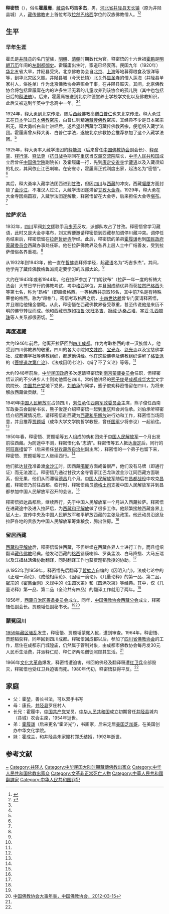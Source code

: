 '''释密悟'''（{{bd|1904年||1966年|}}），俗名'''霍履庸'''，[[藏语|藏语]]名'''巧吉多杰'''，男，[[河北省|河北省]][[井陉县|井陉县]][[天长镇|天长镇]]（原为井陉县城）人，[[藏传佛教|藏传佛教]]史上首位考取[[拉然巴格西|拉然巴格西]]学位的汉族佛教僧人。<ref name=fywz>{{Cite web|title=藏传佛教史上唯一考入头等格西的汉族僧人──密悟法师|url=http://www.foyuan.net/article-202010-1.html |accessdate=2010-12-24|work=佛缘网站}}</ref><ref name=sjzsfw>{{Cite web|title=最早井陉县城照片|url=http://news.sjz.soufun.com/2014-04-30/12672880_2.html |accessdate=2014-04-30|work=石家庄搜房网|archiveurl=https://web.archive.org/web/20140505170950/http://news.sjz.soufun.com/2014-04-30/12672880_2.html |archivedate=2014-05-05 }}</ref>

==生平==
===早年生涯===
霍氏是[[井陉县|井陉县]]的名门望族，[[明朝|明朝]]、[[清朝|清朝]]时期数代为官。释密悟的十六世祖[[霍鹏|霍鹏]]是[[明朝|明朝]][[万历|万历]]年间的[[左副都御史|左副都御史]]。霍履庸出生时，家道已经衰落。民国九年（1920年）[[华北|华北]]五省大旱，井陉县受灾。北京佛教协会自[[北京|北京]]、[[上海|上海]]等地募得粮食及银洋等等，到华北灾区义赈。井陉县城（今天长镇）北关外[[显圣寺_(井陉县)|显圣寺]]的僧人莲海（井陉县单家村人，俗姓单）作为北京佛教协会筹赈会干事，在井陉县赈灾。其间，北京佛教协会将包括霍履庸在内的许多生活无着的儿童收养到该协会的孤儿院（其中也包括日后的[[释法舫|释法舫]]）。后来，霍履庸被送到北京种德堂养士学校学文化以及佛教知识，此后又被送到华英中学念高中一年。<ref name=fywz/><ref name=sjzsfw/>

1924年，[[释大勇|释大勇]]到北京传法，随后[[西藏|西藏]]佛教高僧[[白普仁|白普仁]]也来北京传法。释大勇过去在[[日本|日本]]学过[[日本佛教|日本佛教]][[密宗|密宗]]，白普仁则精通[[藏传佛教|藏传佛教]]密宗，其经典不少是日本密宗所无，释大勇听白普仁讲经后，遂希望赴西藏学习藏传佛教密宗，便组织入藏学法团。霍履庸曾从释大勇、白普仁学法，遂被北京佛教协会推荐参加了这个入藏学法团。<ref name=fywz/>

1925年，释大勇率入藏学法团的[[释能海|释能海]]（后来曾任[[中国佛教协会|中国佛教协会]]副会长）、[[释观空|释观空]]、[[释行演|释行演]]、[[释法尊|释法尊]]（[[抗日战争|抗日战争]]期间在[[重庆|重庆]]当[[汉藏交流院|汉藏交流院]]院长，[[中华人民共和国|中华人民共和国]]成立后曾任[[中国佛学院|中国佛学院]]副院长）及霍履庸一行，先到[[康定市|康定]][[安雀寺|安雀寺]]学[[藏语|藏语]]以及入藏须知的礼仪，其间依止江巴喇嘛。在安雀寺，霍履庸正式剃度出家，起法名为“密悟”。<ref name=fywz/>

其后，释大勇率入藏学法团西进到[[甘孜|甘孜]]，但因[[四川|四川]]与[[西藏|西藏]]的冲突，西藏[[噶厦|噶厦]]方面封锁了[[金沙江|金沙江]]，不准汉人过江，入藏学法团遂滞留[[甘孜|甘孜]][[大金寺|大金寺]]。1929年，释大勇在大金寺因病圆寂，入藏学法团遂解散，释密悟留在大金寺，后来担任大金寺[[堪布|堪布]]。<ref name=fywz/>

=== 拉萨求法 ===
1932年，[[四川|四川]]军阀[[刘文辉|刘文辉]]联手[[马步芳|马步芳]]反攻，派部队攻占了甘孜。释密悟曾学习藏语，此时又是大金寺堪布，刘文辉便邀请释密悟到西藏参加调停川藏冲突。调停任务结束后，释密悟留在[[拉萨|拉萨]][[哲蚌寺|哲蚌寺]]学经。此后，释密悟的弟弟[[霍履谦|霍履谦]]也到[[国民政府|国民政府]][[蒙藏委员会|蒙藏委员会]]西藏办事处任职。他在拉萨佛教界及各界上层人士中广结善友，受到拉萨僧俗各界重视。<ref name=fywz/>

从1932年到1943年，他一直在[[哲蚌寺|哲蚌寺]]拜师学经，起[[藏语|藏语]]名为“巧吉多杰”。其间，他学完了[[藏传佛教|藏传佛教]][[格鲁派|格鲁派]]规定要学习的[[五部大论|五部大论]]。<ref name=fywz/>

大约在1943年或者1944年，他在拉萨参加了“门朗钦布”（拉萨一年一度的祈祷大法会）大节日举行的佛教考试，考中[[格西|格西]]学位，并且因成绩优异而获[[拉然巴格西|拉然巴格西]]头等第七名，称为“昂格”（即超级格西。一等格西共录取16名，其中前7名是有特殊荣誉的格西，称为“昂格”）。密悟考取格西之后，[[十四世达赖|十四世达赖]]曾专门宴请释密悟，并且赠给他镶金僧靴。从此，释密悟在西藏佛教界备受尊重，甚至传说他是来历不明的佛爷转世而成。他和西藏贵族如[[拉鲁·次旺多吉|拉鲁·次旺多吉]]、[[擦绒·达桑占堆|擦绒·达桑占堆]]、[[宇妥·扎西顿珠|宇妥·扎西顿珠]]等人关系都很密切。<ref name=fywz/>

=== 再度返藏 ===
大约1946年前后，他离开拉萨回到[[四川|四川]][[成都|成都]]。作为考取格西的唯一汉族僧人，他受到四川佛教界的敬重。四川的各大寺院如[[文殊院|文殊院]]、[[宝光寺|宝光寺]]、[[尧光寺|尧光寺]]以及宝慈佛学社、成都佛学社等佛教组织，都邀他讲经。他在这些佛寺及佛教组织讲解了[[格鲁派|格鲁派]]的《[[菩提道次第广论|菩提道次第广论]]》、《法成因明七论》、《辩了不了义论》等等。<ref name=fywz/>

大约1948年前后，[[中华民国政府|中华民国政府]]多次邀请释密悟到[[南京|南京]][[蒙藏委员会|蒙藏委员会]]任职，但释密悟认识的不少进步人士则劝他留在四川。常听他讲经的[[熊子俊|熊子俊]]是[[成都|成都]][[成华大学|成华大学]]文学院院长、[[中国共产党|中国共产党]]地下党员，[[刘伯承|刘伯承]]的同学，熊子俊劝释密悟留在四川，为将来解放西藏做贡献。<ref name=fywz/>

1949年[[中国人民解放军|中国人民解放军]]占领四川，[[刘伯承|刘伯承]]任[[西南军政委员会|西南军政委员会]]主席，熊子俊任西南军政委员会副秘书长，熊子俊遂介绍释密悟一起到[[重庆|重庆]]拜会刘伯承。刘伯承听释密悟介绍西藏情况后，请释密悟赴西藏为[[西藏和平解放|西藏和平解放]]进行劝和工作，释密悟当场同意，并且推荐[[贾题韬|贾题韬]]（成华大学文学院哲学教授，曾任[[国军|国军]]少将参议）一起前往。<ref name=fywz/>

1950年春，释密悟、贾题韬等五人组成的劝和团先于[[中国人民解放军|中国人民解放军]]一个月出发前往西藏。为防途中不测，释密悟化名“志清”。释密悟等五人抵达[[康定市|康定]]后，同行的[[阿旺嘉措|阿旺嘉措]]留下（后来担任[[甘孜藏族自治州|甘孜藏族自治州]]副主席），释密悟的一个弟子也留下来，释密悟、贾题韬等三人继续西行。<ref name=fywz/>

他们抵达[[甘孜|甘孜]]准备渡[[金沙江|金沙江]]时，因西藏[[噶厦|噶厦]]方面戒备很严，他们没有马牌（即通行证）而无法渡江。释密悟乃通过甘孜大金寺管家江巴龙珠渡金沙江同西藏方面联系，但无果，他们从而滞留[[德昌|德昌]]几个月。[[中国人民解放军|中国人民解放军]]随后在[[昌都战役|昌都战役]]中攻克[[昌都|昌都]]，释密悟乃前往昌都。临行时，释密悟动员[[德格土司|德格土司]]支援中国人民解放军并到昌都参加中国人民解放军召开的会议。<ref name=fywz/>

释密悟抵达昌都后，继续西行，先于中国人民解放军一个月进入西藏拉萨。释密悟在进藏途中及进入拉萨后，为[[西藏和平解放|西藏和平解放]]做了很多工作。他频繁接触西藏各界上层人士，宣传中央及中国人民解放军和平解放西藏的主张及政策。他还动员沿途及拉萨各地的贵族为中国人民解放军筹集粮食，腾出住房。<ref name=fywz/>

=== 留居西藏 ===
[[西藏和平解放|西藏和平解放]]后，释密悟留住西藏，不但继续在西藏各界人士进行工作，而且组织翻译[[藏传佛教|藏传佛教]]经典。他发动西藏的[[格西|格西]]错康喇嘛、罗桑孟浪、白马降措、大马丘瑞以及[[江措林·土登格桑|江措林活佛]]协助翻译，同时翻译工作也获贾题韬教授的协助。<ref name=fywz/>

从1952年到1959年，释密悟先后翻译了[[哲蚌寺|哲蚌寺]]自编的《因明入门》，法成七论中的《正理一滴论》、《成他相续论》、《因理一滴论》，《几量论释》的第一品、第二品，[[密宗|密宗]]的《[[密集金刚|密集金刚]]》义规中的《生圆次第》和《圆满次第》等经典。其中，仅《几量论释》第一品、第二品（全论共有四品）的翻译工作就用了两年。<ref name=fywz/>

1956年，[[西藏自治区筹备委员会|西藏自治区筹备委员会]]成立。同年，[[中国佛教协会西藏分会|中国佛教协会西藏分会]]成立，释密悟任副会长。贾题韬任副秘书长。<ref name=fywz/><ref name=zgfx>[http://www.chinabuddhism.com.cn/js/hb/2012-03-15/465.html 中国佛教协会大事年表，中国佛教协会，2012-03-15]</ref>

=== 蒙冤回川 ===
[[1959年藏区骚乱|1959年藏区骚乱]]发生，释密悟、贾题韬蒙冤入狱，遭到审查。1964年，释密悟、贾题韬获释，同年回到四川成都。释密悟回成都以后，参加了[[四川省佛教协会|四川省佛教协会]]的工作，居住在成都东门城隍庙，仍然属于管制对象，由成都市佛教协会每月发30元人民币生活费，并派释仁勋、释仁济两名僧徒照顾其生活。<ref name=fywz/>

1966年[[文化大革命|文化大革命]]爆发，释密悟遭迫害，带回的佛经及翻译稿遭[[红卫兵|红卫兵]]全部毁灭，释密悟也受红卫兵迫害而死。1980年代初，释密悟获得平反。<ref name=fywz/>

== 家庭 ==
* 父：霍堃，善长书法，可以双手书写
* 母：康氏，[[井陉县|井陉县]]罗庄村人
* 长兄：霍履中，[[中国共产党|中国共产党]]党员，[[中华人民共和国|中华人民共和国]]成立初期曾任[[井陉县|井陉县]]城内（县城）农会主席，1954年逝世。
* 弟：[[霍履谦|霍履谦]]（后来更名“霍济光”），书画家，后来定居[[美国|美国]][[芝加哥|芝加哥]]，在美国创办中华文化学院。
* 妹：霍成兰，和井陉县朱家瞳村郑氏结婚，1992年逝世。

== 参考文献 ==
{{reflist}}

{{Authority control}}
{{DEFAULTSORT:Miwu}}
[[Category:霍姓|~]]
[[Category:井陉人|Category:井陉人]]
[[Category:中华民国大陆时期藏傳佛教出家众|Category:中华民国大陆时期藏傳佛教出家众]]
[[Category:中华人民共和国佛教出家众|Category:中华人民共和国佛教出家众]]
[[Category:文革非正常死亡人物|Category:文革非正常死亡人物]]
[[Category:中華人民共和國翻譯家|Category:中華人民共和國翻譯家]]
[[Category:中华人民共和国罪犯|Category:中华人民共和国罪犯]]